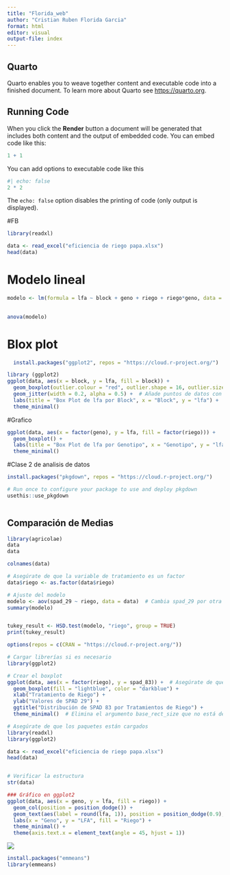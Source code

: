 ```yaml
---
title: "Florida_web"
author: "Cristian Ruben Florida Garcia"
format: html
editor: visual
output-file: index
---
```


## Quarto

Quarto enables you to weave together content and executable code into a finished document. To learn more about Quarto see <https://quarto.org>.

## Running Code

When you click the **Render** button a document will be generated that includes both content and the output of embedded code. You can embed code like this:

```r
1 + 1
```

You can add options to executable code like this

```r
#| echo: false
2 * 2
```

The `echo: false` option disables the printing of code (only output is displayed).

#FB

```r
library(readxl)

data <- read_excel("eficiencia de riego papa.xlsx")
head(data)
```

# Modelo lineal

```r
modelo <- lm(formula = lfa ~ block + geno + riego + riego*geno, data = data)
 

anova(modelo)

```

# Blox plot

```r
  install.packages("ggplot2", repos = "https://cloud.r-project.org/")

library (ggplot2)
ggplot(data, aes(x = block, y = lfa, fill = block)) +
  geom_boxplot(outlier.colour = "red", outlier.shape = 16, outlier.size = 2) +  # Personaliza los outliers
  geom_jitter(width = 0.2, alpha = 0.5) +  # Añade puntos de datos con un poco de dispersión
  labs(title = "Box Plot de lfa por Block", x = "Block", y = "lfa") +
  theme_minimal()

```

#Grafico

```r
ggplot(data, aes(x = factor(geno), y = lfa, fill = factor(riego))) +
  geom_boxplot() +
  labs(title = "Box Plot de lfa por Genotipo", x = "Genotipo", y = "lfa") +
  theme_minimal()
```

#Clase 2 de analisis de datos

```r
install.packages("pkgdown", repos = "https://cloud.r-project.org/")


```

```r
# Run once to configure your package to use and deploy pkgdown
usethis::use_pkgdown
```

```         
```

## Comparación de Medias

```r
library(agricolae)
data 
data

```

```r
colnames(data) 
```

```r
# Asegúrate de que la variable de tratamiento es un factor
data$riego <- as.factor(data$riego)

# Ajuste del modelo
modelo <- aov(spad_29 ~ riego, data = data)  # Cambia spad_29 por otra variable si es necesario
summary(modelo)



```

```r
tukey_result <- HSD.test(modelo, "riego", group = TRUE)
print(tukey_result)

```

```r
options(repos = c(CRAN = "https://cloud.r-project.org/"))

```

```r
# Cargar librerías si es necesario
library(ggplot2)

# Crear el boxplot
ggplot(data, aes(x = factor(riego), y = spad_83)) +  # Asegúrate de que "spad_29" sea el nombre correcto
  geom_boxplot(fill = "lightblue", color = "darkblue") +
  xlab("Tratamiento de Riego") + 
  ylab("Valores de SPAD 29") + 
  ggtitle("Distribución de SPAD 83 por Tratamientos de Riego") +
  theme_minimal()  # Elimina el argumento base_rect_size que no está definido


```

```r
# Asegúrate de que los paquetes están cargados
library(readxl)
library(ggplot2)

data <- read_excel("eficiencia de riego papa.xlsx")
head(data)


# Verificar la estructura
str(data)

### Gráfico en ggplot2
ggplot(data, aes(x = geno, y = lfa, fill = riego)) + 
  geom_col(position = position_dodge()) + 
  geom_text(aes(label = round(lfa, 1)), position = position_dodge(0.9), vjust = -0.5) + 
  labs(x = "Geno", y = "LFA", fill = "Riego") + 
  theme_minimal() + 
  theme(axis.text.x = element_text(angle = 45, hjust = 1))
```

![](images/clipboard-4271632721.png)

```r
install.packages("emmeans")
library(emmeans)
```
